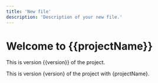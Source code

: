 ```yaml
---
title: 'New file'
description: 'Description of your new file.'
---
```


# Welcome to {{projectName}}

This is version {{version}} of the project.

This is version {version} of the project with {projectName}.